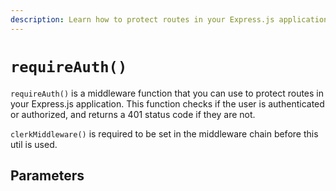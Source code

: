 ```yaml
---
description: Learn how to protect routes in your Express.js application using the `requireAuth()` middleware function.
---
```


# `requireAuth()`

`requireAuth()` is a middleware function that you can use to protect routes in your Express.js application. This function checks if the user is authenticated or authorized, and returns a 401 status code if they are not.

`clerkMiddleware()` is required to be set in the middleware chain before this util is used.

## Parameters

